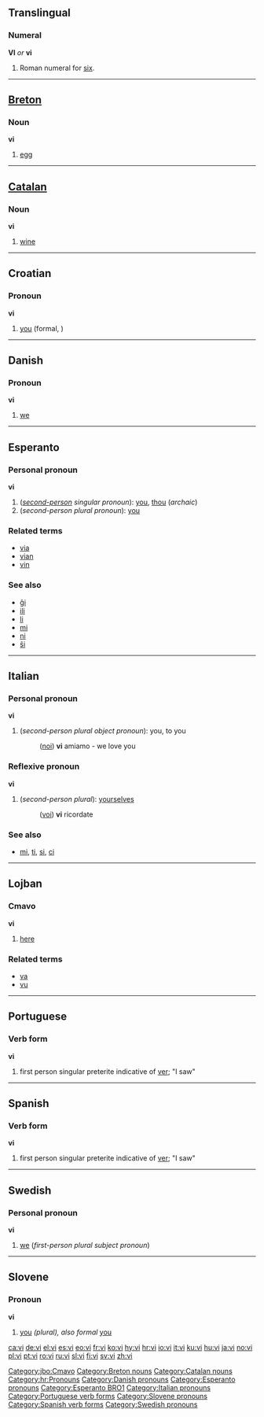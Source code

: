 {{see|Vi|VI}}
==Translingual==

===Numeral===
'''VI''' ''or'' '''vi'''

# Roman numeral for [[six]].

----

==[[Breton]]==

===Noun===
'''vi'''

# [[egg]]

----

==[[Catalan]]==

===Noun===
'''vi'''

# [[wine]]


----

==Croatian==
===Pronoun===
'''vi'''

#[[you]] (formal, {{p}})


----

==Danish==
===Pronoun===
'''vi'''

#[[we]]


----

==Esperanto==
===Personal pronoun===
'''vi''' 

#(''[[second-person]] singular pronoun''): [[you]], [[thou]] (''archaic'')
#(''second-person plural pronoun''): [[you]]

===Related terms===
*[[via#Esperanto|via]]
*[[vian]]
*[[vin#Esperanto|vin]]

===See also===
*[[ĝi]]
*[[ili]]
*[[li]]
*[[mi]]
*[[ni]]
*[[ŝi]]


----

==Italian==
===Personal pronoun===
'''vi'''

#(''second-person plural object pronoun''): you, to you
#:([[noi]]) '''vi''' amiamo - we love you

===Reflexive pronoun===
'''vi'''

#(''second-person plural''): [[yourselves]]
#:([[voi]]) '''vi''' ricordate

===See also===
*[[mi]], [[ti]], [[si]], [[ci]]


----

==Lojban==
===Cmavo===
'''vi'''
# [[here]]

===Related terms===
*[[va]]
*[[vu]]

[[Category:jbo:Cmavo]]

----

==Portuguese==
===Verb form===
'''vi'''

#first person singular preterite indicative of [[ver]]; "I saw"

----

==Spanish==
===Verb form===
'''vi'''

#first person singular preterite indicative of [[ver]]; "I saw"

----

==Swedish==
===Personal pronoun===
'''vi'''

#[[we]] (''first-person plural subject pronoun'')


----

==Slovene==
===Pronoun===
'''vi'''
# [[you]] ''(plural), also formal'' [[you]]

[[Category:Breton nouns]]
[[Category:Catalan nouns]]
[[Category:hr:Pronouns]]
[[Category:Danish pronouns]]
[[Category:Esperanto pronouns]]
[[Category:Esperanto BRO1]]
[[Category:Italian pronouns]]
[[Category:Portuguese verb forms]]
[[Category:Slovene pronouns]]
[[Category:Spanish verb forms]]
[[Category:Swedish pronouns]]

[[ca:vi]]
[[de:vi]]
[[el:vi]]
[[es:vi]]
[[eo:vi]]
[[fr:vi]]
[[ko:vi]]
[[hy:vi]]
[[hr:vi]]
[[io:vi]]
[[it:vi]]
[[ku:vi]]
[[hu:vi]]
[[ja:vi]]
[[no:vi]]
[[pl:vi]]
[[pt:vi]]
[[ro:vi]]
[[ru:vi]]
[[sl:vi]]
[[fi:vi]]
[[sv:vi]]
[[zh:vi]]